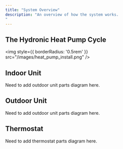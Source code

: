 ```yaml
---
title: "System Overview"
description: "An overview of how the system works.
"
---
```


## The Hydronic Heat Pump Cycle

<img
  style={{ borderRadius: '0.5rem' }}
  src="/images/heat_pump_install.png"
/>

## Indoor Unit

<Tip>
Need to add outdoor unit parts diagram here.
</Tip>

## Outdoor Unit

<Tip>
Need to add outdoor unit parts diagram here.
</Tip>

## Thermostat

<Tip>
Need to add thermostat parts diagram here.
</Tip>

